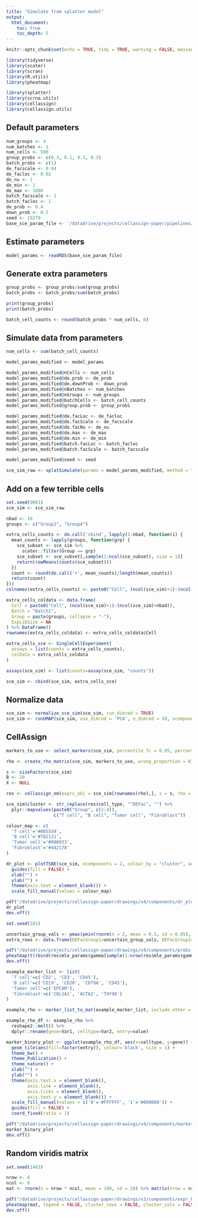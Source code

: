 ```yaml
---
title: "Simulate from splatter model"
output: 
  html_document:
    toc: true
    toc_depth: 5
---
```



```r
knitr::opts_chunk$set(echo = TRUE, tidy = TRUE, warning = FALSE, message = FALSE, cache = FALSE)
```

```r
library(tidyverse)
library(scater)
library(scran)
library(R.utils)
library(pheatmap)

library(splatter)
library(scrna.utils)
library(cellassign)
library(cellassign.utils)
```

## Default parameters

```r
num_groups <- 4
num_batches <- 1
num_cells <- 500
group_probs <- c(0.3, 0.1, 0.3, 0.3)
batch_probs <- c(1)
de_facscale <- 0.04
de_facloc <- 0.02
de_nu <- 1
de_min <- 1
de_max <- 1000
batch_facscale <- 1
batch_facloc <- 1
de_prob <- 0.4
down_prob <- 0.5
seed <- 19279
base_sce_param_file <- '/datadrive/projects/cellassign-paper/pipelines/cellassign-sim-comparison/data/sce_t4k_params.rds'
```

## Estimate parameters

```r
model_params <- readRDS(base_sce_param_file)
```

## Generate extra parameters

```r
group_probs <- group_probs/sum(group_probs)
batch_probs <- batch_probs/sum(batch_probs)

print(group_probs)
print(batch_probs)
```

```r
batch_cell_counts <- round(batch_probs * num_cells, 0)
```

## Simulate data from parameters

```r
num_cells <- sum(batch_cell_counts)
```

```r
model_params_modified <- model_params

model_params_modified@nCells <- num_cells
model_params_modified@de.prob <- de_prob
model_params_modified@de.downProb <- down_prob
model_params_modified@nBatches <- num_batches
model_params_modified@nGroups <- num_groups
model_params_modified@batchCells <- batch_cell_counts
model_params_modified@group.prob <- group_probs

model_params_modified@de.facLoc <- de_facloc
model_params_modified@de.facScale <- de_facscale
model_params_modified@de.facNu <- de_nu
model_params_modified@de.max <- de_max
model_params_modified@de.min <- de_min
model_params_modified@batch.facLoc <- batch_facloc
model_params_modified@batch.facScale <- batch_facscale

model_params_modified@seed <- seed
```

```r
sce_sim_raw <- splatSimulate(params = model_params_modified, method = "groups", verbose = TRUE)
```

## Add on a few terrible cells

```r
set.seed(9001)
sce_sim <- sce_sim_raw

nbad <- 10
groups <- c("Group1", "Group4")

extra_cells_counts <- do.call('cbind', lapply(1:nbad, function(i) {
  mean_counts <- lapply(groups, function(grp) {
    sce_subset <- sce_sim %>% 
      scater::filter(Group == grp)
    sce_subset <- sce_subset[,sample(1:ncol(sce_subset), size = 1)]
    return(rowMeans(counts(sce_subset)))
  })
  count <- round(do.call('+', mean_counts)/length(mean_counts))
  return(count)
}))
colnames(extra_cells_counts) <- paste0("Cell", (ncol(sce_sim)+1):(ncol(sce_sim)+nbad))

extra_cells_coldata <- data.frame(
  Cell = paste0("Cell", (ncol(sce_sim)+1):(ncol(sce_sim)+nbad)),
  Batch = "Batch1",
  Group = paste(groups, collapse = "-"),
  ExpLibSize = NA
) %>% DataFrame()
rownames(extra_cells_coldata) <- extra_cells_coldata$Cell

extra_cells_sce <- SingleCellExperiment(
  assays = list(counts = extra_cells_counts),
  colData = extra_cells_coldata
)

assays(sce_sim) <- list(counts=assay(sce_sim, "counts"))

sce_sim <- cbind(sce_sim, extra_cells_sce)
```

## Normalize data

```r
sce_sim <- normalize_sce_sim(sce_sim, run_dimred = TRUE)
sce_sim <- runUMAP(sce_sim, use_dimred = 'PCA', n_dimred = 50, ncomponents = 2)
```

## CellAssign

```r
markers_to_use <- select_markers(sce_sim, percentile_fc = 0.95, percentile_meanexpr = 0.9, frac_genes = 1, max_genes_per_class = 15)

rho <- create_rho_matrix(sce_sim, markers_to_use, wrong_proportion = 0)

s <- sizeFactors(sce_sim)
B <- 20
X <- NULL

res <- cellassign_em(exprs_obj = sce_sim[rownames(rho),], s = s, rho = rho, X = X, B = B, use_priors = FALSE, prior_type = "shrinkage", delta_variance_prior = FALSE, verbose = FALSE, em_convergence_thres = 1e-5, min_delta = 0, num_runs = 1)

sce_sim$cluster <- str_replace(res$cell_type, "^DEFac", "") %>%
  plyr::mapvalues(paste0("Group", c(1:4)),
                  c("T cell", "B cell", "Tumor cell", "Fibroblast"))
```

```r
colour_map <- c(
  'T cell'='#0055d4',
  'B cell'='#782121',
  'Tumor cell'='#008033',
  'Fibroblast'='#442178'
)

dr_plot <- plotTSNE(sce_sim, ncomponents = 2, colour_by = "cluster", add_ticks = FALSE) + 
  guides(fill = FALSE) + 
  xlab("") + 
  ylab("") +
  theme(axis.text = element_blank()) + 
  scale_fill_manual(values = colour_map)

pdf("/datadrive/projects/cellassign-paper/drawings/v4/components/dr_plot.pdf", width = 3, height = 3)
dr_plot
dev.off()
```

```r
set.seed(101)

uncertain_group_vals <- pmax(pmin(rnorm(n = 2, mean = 0.5, sd = 0.05), 1), 0)
extra_rows <- data.frame(DEFacGroup1=uncertain_group_vals, DEFacGroup2=0, DEFacGroup3=0, DEFacGroup4=1-uncertain_group_vals)

pdf("/datadrive/projects/cellassign-paper/drawings/v4/components/probs.pdf", width = 5, height = 2.5, onefile = FALSE)
pheatmap(t(rbind(res$mle_params$gamma[sample(1:nrow(res$mle_params$gamma),18),], extra_rows)[sample(1:20, size = 20),]), legend = FALSE, cluster_rows = FALSE, cluster_cols = FALSE, border_color = NA, show_colnames = FALSE, show_rownames = FALSE)
dev.off()
```

```r
example_marker_list <- list(
  'T cell'=c('CD2', 'CD3', 'CD45'),
  'B cell'=c('CD19', 'CD20', 'CD79A', 'CD45'),
  'Tumor cell'=c('EPCAM'),
  'Fibroblast'=c('COL1A1', 'ACTA2', 'THY90')
)

example_rho <- marker_list_to_mat(example_marker_list, include_other = FALSE)

example_rho_df <- example_rho %>%
  reshape2::melt() %>%
  dplyr::rename(gene=Var1, celltype=Var2, entry=value)
```

```r
marker_binary_plot <- ggplot(example_rho_df, aes(x=celltype, y=gene)) + 
  geom_tile(aes(fill=factor(entry)), colour='black', size = 1) + 
  theme_bw() + 
  theme_Publication() + 
  theme_nature() + 
  xlab("") +
  ylab("") + 
  theme(axis.text.x = element_blank(),
        axis.line = element_blank(),
        axis.ticks = element_blank(),
        axis.text.y = element_blank()) +
  scale_fill_manual(values = c('0'='#FFFFFF', '1'='#000000')) + 
  guides(fill = FALSE) + 
  coord_fixed(ratio = 1)

pdf("/datadrive/projects/cellassign-paper/drawings/v4/components/marker_plot.pdf", width = 6, height = 3)
marker_binary_plot
dev.off()
```

## Random viridis matrix

```r
set.seed(1483)

nrow <- 6
ncol <- 6
mat <- rnorm(n = nrow * ncol, mean = 100, sd = 20) %>% matrix(nrow = nrow, ncol = ncol)

pdf("/datadrive/projects/cellassign-paper/drawings/v3/components/expr_heat.pdf", width = 3, height = 3)
pheatmap(mat, legend = FALSE, cluster_rows = FALSE, cluster_cols = FALSE, border_color = NA, show_colnames = FALSE, show_rownames = FALSE, color = viridisLite::viridis(n = 100))
dev.off()
```